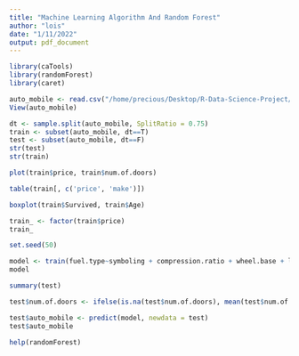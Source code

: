 ```yaml
---
title: "Machine Learning Algorithm And Random Forest"
author: "lois"
date: "1/11/2022"
output: pdf_document
---
```


```r
library(caTools)
library(randomForest)
library(caret)
```
```r
auto_mobile <- read.csv("/home/precious/Desktop/R-Data-Science-Project/Automobile_data.csv", sep = ",",header = T)
View(auto_mobile)
```


```r
dt <- sample.split(auto_mobile, SplitRatio = 0.75)
train <- subset(auto_mobile, dt==T)
test <- subset(auto_mobile, dt==F)
str(test)
str(train)
```

```r
plot(train$price, train$num.of.doors)
```

```r
table(train[, c('price', 'make')])
```

```r
boxplot(train$Survived, train$Age)
```

```r
train_ <- factor(train$price)
train_
```

```r
set.seed(50)
```


```r
model <- train(fuel.type~symboling + compression.ratio + wheel.base + length + width + height + curb.weight + city.mpg + engine.size + highway.mpg + make, data = train, method = 'rf', trControl=trainControl(method='cv', number=7))
model
```
```r
summary(test)
```
```r
test$num.of.doors <- ifelse(is.na(test$num.of.doors), mean(test$num.of.doors, na.rm = TRUE), test$num.of.doors)
```
```r
test$auto_mobile <- predict(model, newdata = test)
test$auto_mobile
```
```r
help(randomForest)
```


